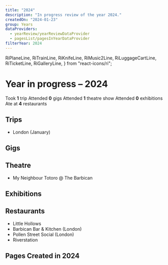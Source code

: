 ```yaml
---
title: "2024"
description: "In progress review of the year 2024."
createdOn: "2024-01-23"
group: Years
dataProviders:
  - yearReview/yearReviewDataProvider
  - pagesList/pagesInYearDataProvider
filterYear: 2024
---
```


  RiPlaneLine,
  RiTrainLine,
  RiKnifeLine,
  RiMusic2Line,
  RiLuggageCartLine,
  RiTicketLine,
  RiGalleryLine,
} from "react-icons/ri";

# Year in progress – 2024

<EmbeddedWrapper>
  <Wall>
    <Tile>
      <Icon component={RiLuggageCartLine} /> Took <strong>1</strong> trip
    </Tile>
    <Tile>
      <Icon component={RiMusic2Line} /> Attended <strong>0</strong> gigs
    </Tile>
    <Tile>
      <Icon component={RiTicketLine} /> Attended <strong>1</strong> theatre show
    </Tile>
    <Tile>
      <Icon component={RiGalleryLine} /> Attended <strong>0</strong> exhibitions
    </Tile>
    <Tile>
      <Icon component={RiKnifeLine} /> Ate at <strong>4</strong> restaurants
    </Tile>
    <CountTiles />
  </Wall>
</EmbeddedWrapper>

## Trips

- <Icon component={RiTrainLine} />
  London (January)

## Gigs

## Theatre

- My Neighbour Totoro @ The Barbican

## Exhibitions

## Restaurants

- Little Hollows
- Barbican Bar & Kitchen (London)
- Pollen Street Social (London)
- Riverstation

## Pages Created in 2024

<PagesList withIndex={true} />
